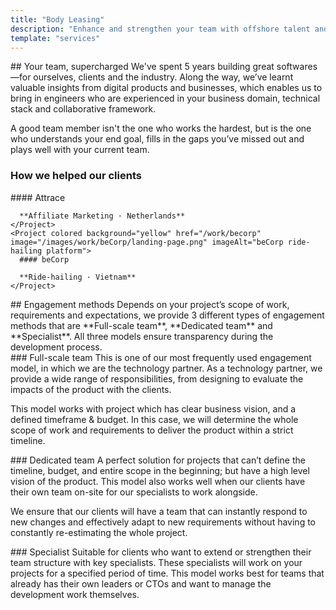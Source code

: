 ```yaml
---
title: "Body Leasing"
description: "Enhance and strengthen your team with offshore talent and flexible engineering resources."
template: "services"
---
```


<Hero 
  title="Enhance and strengthen your team"
  description ="Body Leasing” or “Staff Augmentation” is the use of offshore resources to supercharge and support a currently running business."
  ctaText="Let's talk"
  ctaLink="/contact"
/>

<Section>
## Your team, supercharged

<ParagraphBlock>
We've spent 5 years building great softwares—for ourselves, clients and the industry. Along the way, we’ve learnt valuable insights from digital products and businesses, which enables us to bring in engineers who are experienced in your business domain, technical stack and collaborative framework.
   
A good team member isn't the one who works the hardest, but is the one who understands your end goal, fills in the gaps you’ve missed out and plays well with your current team.
</ParagraphBlock>
</Section>


<Section>
  <H3 className="mb-8">How we helped our clients</H3>

  <Flex className="flex-col md:flex-row">
    <Project colored background="blue" href="/work/attrace" image="/images/work/attrace/hero.png" imageAlt="Attrace affiliate marketing platform">
      #### Attrace
      
      **Affiliate Marketing · Netherlands**
    </Project>
    <Project colored background="yellow" href="/work/becorp" image="/images/work/beCorp/landing-page.png" imageAlt="beCorp ride-hailing platform">
      #### beCorp

      **Ride-hailing · Vietnam**
    </Project>
  </Flex>
</Section>

<Section>
## Engagement methods

<ParagraphBlock>
Depends on your project’s scope of work, requirements and expectations, we provide 3 different types of engagement methods that are **Full-scale team**, **Dedicated team** and **Specialist**. All three models ensure transparency during the development process.
</ParagraphBlock>
</Section>

<Section>
### Full-scale team

<ParagraphBlock>
This is one of our most frequently used engagement model, in which we are the technology partner. As a technology partner, we provide a wide range of responsibilities, from designing to evaluate the impacts of the product with the clients.

This model works with project which has clear business vision, and a defined timeframe & budget. In this case, we will determine the whole scope of work and requirements to deliver the product within a strict timeline.
</ParagraphBlock>
</Section>

<Section>
### Dedicated team

<ParagraphBlock>
A perfect solution for projects that can’t define the timeline, budget, and entire scope in the beginning; but have a high level vision of the product. This model also works well when our clients have their own team on-site for our specialists to work alongside.

We ensure that our clients will have a team that can instantly respond to new changes and effectively adapt to new requirements without having to constantly re-estimating the whole project.
</ParagraphBlock>
</Section>

<Section>
### Specialist

<ParagraphBlock>
Suitable for clients who want to extend or strengthen their team structure with key specialists. These specialists will work on your projects for a specified period of time. This model works best for teams that already has their own leaders or CTOs and want to manage the development work themselves.
</ParagraphBlock>
</Section>